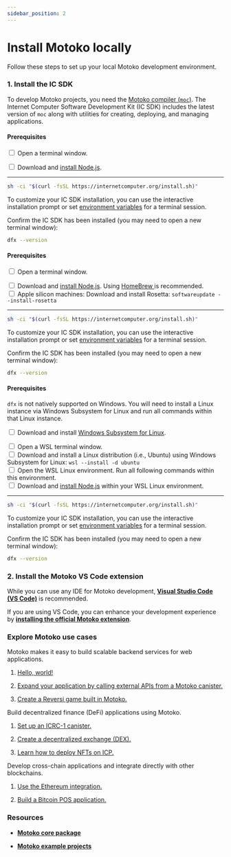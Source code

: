 ```yaml
---
sidebar_position: 2
---
```



# Install Motoko locally

Follow these steps to set up your local Motoko development environment.

### 1. Install the IC SDK

To develop Motoko projects, you need the [Motoko compiler (`moc`)](https://github.com/dfinity/motoko/releases). The Internet Computer Software Development Kit (IC SDK) includes the latest version of `moc` along with utilities for creating, deploying, and managing applications.

<AdornedTabs defaultValue={useOs().current}>
<TabItem value={OsType.Linux} label="Linux">

#### Prerequisites

<input type="checkbox"/> Open a terminal window.
<div>
</div>
<input type="checkbox"/> Download and <a href="https://nodejs.org/en/download/package-manager">install Node.js</a>.

---------

```bash
sh -ci "$(curl -fsSL https://internetcomputer.org/install.sh)"
```

To customize your IC SDK installation, you can use the interactive installation prompt or set [environment variables](/docs/building-apps/developer-tools/dfx/dfx-envars) for a terminal session.

Confirm the IC SDK has been installed (you may need to open a new terminal window):

```bash
dfx --version
```

</TabItem>
<TabItem value={OsType.macOs} label="macOS">

#### Prerequisites

<input type="checkbox"/> Open a terminal window.
<div>
</div>
<input type="checkbox"/> Download and <a href="https://nodejs.org/en/download/package-manager">install Node.js</a>. Using <a href="https://brew.sh/"> HomeBrew </a> is recommended.
<div>
</div>
<input type="checkbox"/> Apple silicon machines: Download and install Rosetta: <code>softwareupdate --install-rosetta</code>

---------

```bash
sh -ci "$(curl -fsSL https://internetcomputer.org/install.sh)"
```

To customize your IC SDK installation, you can use the interactive installation prompt or set [environment variables](/docs/building-apps/developer-tools/dfx/dfx-envars) for a terminal session.

Confirm the IC SDK has been installed (you may need to open a new terminal window):

```bash
dfx --version
```

</TabItem>

<TabItem value={OsType.Windows} label="Windows">

#### Prerequisites

`dfx` is not natively supported on Windows. You will need to install a Linux instance via Windows Subsystem for Linux and run all commands within that Linux instance.

<input type="checkbox"/> Download and install <a href="https://docs.microsoft.com/en-us/windows/wsl/install"> Windows Subsystem for Linux</a>.
<div>
</div>
<input type="checkbox"/> Open a WSL terminal window.
<div>
</div>
<input type="checkbox"/> Download and install a Linux distribution (i.e., Ubuntu) using Windows Subsystem for Linux: <code>wsl --install -d ubuntu</code>
<div>
</div>
<input type="checkbox"/> Open the WSL Linux environment. Run all following commands within this environment.
<div>
</div>
<input type="checkbox"/> Download and <a href="https://learn.microsoft.com/en-us/windows/dev-environment/javascript/nodejs-on-wsl">install Node.js</a> within your WSL Linux environment.

---------

```bash
sh -ci "$(curl -fsSL https://internetcomputer.org/install.sh)"
```

To customize your IC SDK installation, you can use the interactive installation prompt or set [environment variables](/docs/building-apps/developer-tools/dfx/dfx-envars) for a terminal session.

Confirm the IC SDK has been installed (you may need to open a new terminal window):

```bash
dfx --version
```

</TabItem>

</AdornedTabs>

### 2. Install the Motoko VS Code extension

While you can use any IDE for Motoko development, [**Visual Studio Code (VS Code)**](https://code.visualstudio.com) is recommended.

If you are using VS Code, you can enhance your development experience by [**installing the official Motoko extension**](https://marketplace.visualstudio.com/items?itemName=dfinity-foundation.vscode-motoko).

### Explore Motoko use cases

<AdornedTabs>

<TabItem value="usecase1" label="Web applications" default>

Motoko makes it easy to build scalable backend services for web applications.

1. [Hello, world!](https://github.com/dfinity/examples/tree/master/motoko/hello_world)

2. [Expand your application by calling external APIs from a Motoko canister.](https://github.com/dfinity/examples/tree/master/motoko/send_http_get)

3. [Create a Reversi game built in Motoko.](https://github.com/ninegua/reversi)

</TabItem>

<TabItem value="usecase2" label="DeFi" default>

Build decentralized finance (DeFi) applications using Motoko.

1. [Set up an ICRC-1 canister.](https://github.com/sonicdex/icrc-1-public/)

2. [Create a decentralized exchange (DEX).](https://github.com/dfinity/examples/tree/master/motoko/icrc2-swap)

3. [Learn how to deploy NFTs on ICP.](https://github.com/noku-team/icrc7_motoko)

</TabItem>

<TabItem value="usecase3" label="Chain Fusion" default>

Develop cross-chain applications and integrate directly with other blockchains.

1. [Use the Ethereum integration.](https://github.com/dfinity/icp-eth-starter)

2. [Build a Bitcoin POS application.](https://github.com/dfinity/examples/tree/master/motoko/ic-pos)

</TabItem>

</AdornedTabs>

### Resources

- **[Motoko core package](https://internetcomputer.org/docs/motoko/core/)**

- **[Motoko example projects](https://github.com/dfinity/examples/tree/master/motoko)**

